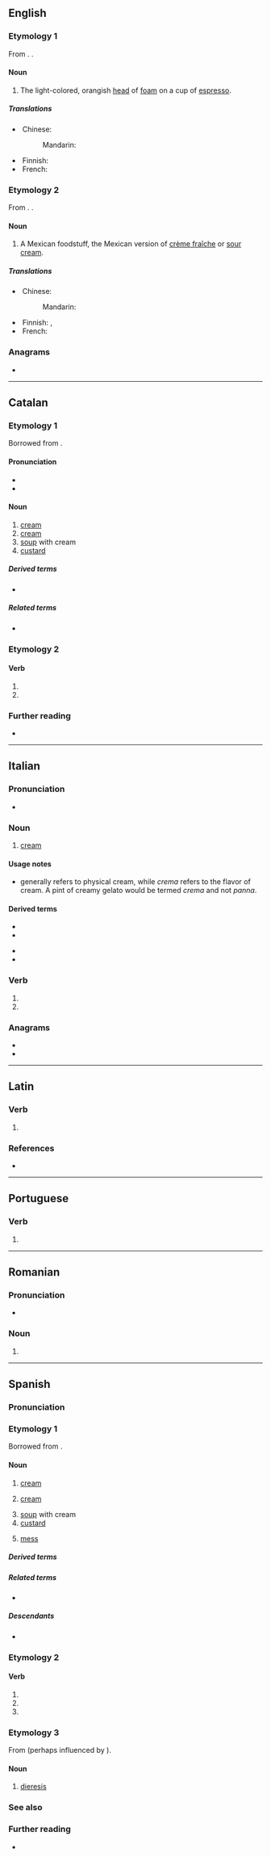 {{also|Crema|cremá|créma|cremà|cremă}}
==English==

===Etymology 1===
From {{bor|en|it|crema}}. {{doublet|en|cream|[[crema#Etymology 2|''second-etymology'' crema]]|crème}}.

====Noun====
{{en-noun|~}}

# The light-colored, orangish [[head]] of [[foam]] on a cup of [[espresso]].

=====Translations=====
{{trans-top|head of foam}}
* Chinese:
*: Mandarin: {{t-needed|cmn}}
{{trans-mid}}
* Finnish: {{t+|fi|crema}}
* French: {{t+|fr|crème|f}}
{{trans-bottom}}

===Etymology 2===
From {{bor|en|es|crema}}. {{doublet|en|cream|[[crema#Etymology 1|''first-etymology'' crema]]|crème}}.

====Noun====
{{en-noun|-}}

# A Mexican foodstuff, the Mexican version of [[crème fraîche]] or [[sour cream]].

=====Translations=====
{{trans-top|Mexican foodstuff}}
* Chinese:
*: Mandarin: {{t-needed|cmn}}
{{trans-mid}}
* Finnish: {{t+|fi|crema}}, {{t|fi|[[meksikolainen]] [[hapankerma]]}}
* French: {{t+|fr|crème fraîche|f}}
{{trans-bottom}}

===Anagrams===
* {{anagrams|en|a=acemr|Carme|McRae|crame|cream|macer|recam}}

{{c|en|Coffee|Foods}}

----

==Catalan==

===Etymology 1===
Borrowed from {{bor|ca|fr|crème}}.

====Pronunciation====
* {{ca-IPA|é}}
* {{audio|ca|LL-Q7026 (cat)-Millars-crema.wav|Audio (Valencian)}}

====Noun====
{{ca-noun|f}}

# [[cream]] {{gloss|fat part of milk}}
# [[cream]] {{gloss|skin product}}
# [[soup]] with cream
# [[custard]]

=====Derived terms=====
* {{l|ca|crema cremada}}

=====Related terms=====
* {{l|ca|crem}}

===Etymology 2===
{{nonlemma}}

====Verb====
{{head|ca|verb form}}

# {{ca-verb form of|p=3|n=sg|t=pres|m=ind|cremar}}
# {{ca-verb form of|p=2|n=sg|m=impr|cremar}}

===Further reading===
* {{R:IEC2}}

{{c|ca|Dairy products|Desserts}}

----

==Italian==

===Pronunciation===
* {{audio|it|LL-Q652 (ita)-Happypheasant-crema.wav|Audio}}

===Noun===
{{it-noun|f}}

# [[cream]]

====Usage notes====
* ''{{l|it|Panna}}'' generally refers to physical cream, while ''crema'' refers to the flavor of cream. A pint of creamy gelato would be termed ''crema'' and not ''panna''.

====Derived terms====
{{der-top}}
* {{l|it|crema solare}}
* {{l|it|cremino}}
{{der-mid}}
* {{l|it|cremoso}}
* {{l|it|scremare}}
{{der-bottom}}

===Verb===
{{head|it|verb form}}

# {{inflection of|it|cremare||3|s|pres}}
# {{inflection of|it|cremare||2|s|imp}}

===Anagrams===
* {{l|it|carme}}
* {{l|it|marce}}

----

==Latin==

===Verb===
{{la-verb-form|cremā}}

# {{inflection of|la|cremō||2|s|pres|actv|impr}}

===References===
* {{R:du Cange}}

----

==Portuguese==

===Verb===
{{head|pt|verb form}}

# {{pt-verb-form-of|cremar}}

----

==Romanian==

===Pronunciation===
* {{IPA|ro|[ˈkrema]}}

===Noun===
{{head|ro|noun form|g=f}}

# {{noun form of|ro|cremă||def|nom//acc|s}}

----

==Spanish==

===Pronunciation===
{{es-IPA}}

===Etymology 1===
Borrowed from {{bor|es|fr|crème}}.

====Noun====
{{es-noun|f}}

# [[cream]] {{gloss|cosmetic product}}
# {{lb|es|Latin America}} [[cream]] {{gloss|dairy product}}
#: {{syn|es|nata|q1=Spain}}
# [[soup]] with cream
# [[custard]]
# {{lb|es|Latin America|colloquial}} [[mess]] {{gloss|disorder}}

=====Derived terms=====
{{col3|es
|crema agria
|crema catalana
|crema cortada
|crema hidratante
|crema pastelera
|{{l|es|mitad leche, mitad crema||half-and-half}}
}}

=====Related terms=====
* {{l|es|cremoso}}

=====Descendants=====
* {{desc|tl|krema|bor=1}}

===Etymology 2===
{{nonlemma}}

====Verb====
{{head|es|verb form}}

# {{es-verb form of|ending=ar|mood=imperative|sense=affirmative|pers=2|formal=no|number=singular|cremar}}
# {{es-verb form of|ending=ar|mood=indicative|tense=present|pers=2|formal=yes|number=singular|cremar}}
# {{es-verb form of|ending=ar|mood=indicative|tense=present|pers=3|number=singular|cremar}}

===Etymology 3===
From {{bor|es|grc|τρῆμα||[[perforation]], [[orifice]]}} (perhaps influenced by {{m|es|crema}}).

====Noun====
{{es-noun|f}}

# {{lb|es|rare}} [[dieresis]]

===See also===
{{table:colors/es}}

===Further reading===
* {{R:DRAE}}

{{cln|es|terms with multiple etymologies}}
{{C|es|Yellows}}